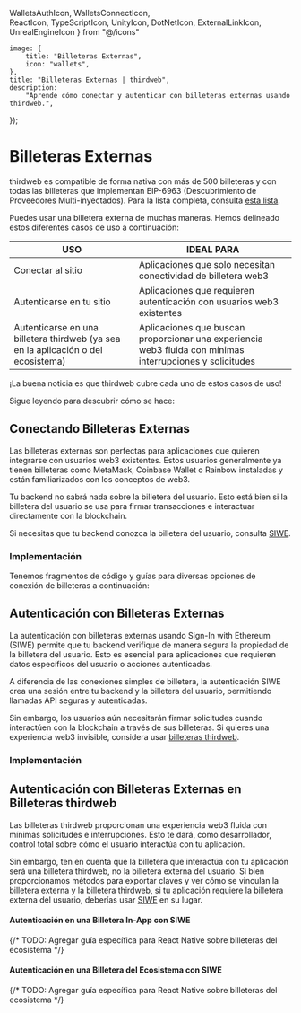   WalletsAuthIcon, 
  WalletsConnectIcon,     
  ReactIcon,
  TypeScriptIcon,
  UnityIcon,
  DotNetIcon,
  ExternalLinkIcon,
  UnrealEngineIcon 
} from "@/icons"

	image: {
		title: "Billeteras Externas",
		icon: "wallets",
	},
	title: "Billeteras Externas | thirdweb",
	description:
		"Aprende cómo conectar y autenticar con billeteras externas usando thirdweb.",
});


# Billeteras Externas

thirdweb es compatible de forma nativa con más de 500 billeteras y con todas las billeteras que implementan EIP-6963 (Descubrimiento de Proveedores Multi-inyectados). Para la lista completa, consulta [esta lista](/typescript/v5/supported-wallets).

Puedes usar una billetera externa de muchas maneras. Hemos delineado estos diferentes casos de uso a continuación:


| USO | IDEAL PARA  |
|----------|---------- |
| Conectar al sitio | Aplicaciones que solo necesitan conectividad de billetera web3 |
| Autenticarse en tu sitio | Aplicaciones que requieren autenticación con usuarios web3 existentes |
| Autenticarse en una billetera thirdweb (ya sea en la aplicación o del ecosistema) | Aplicaciones que buscan proporcionar una experiencia web3 fluida con mínimas interrupciones y solicitudes |

¡La buena noticia es que thirdweb cubre cada uno de estos casos de uso!

Sigue leyendo para descubrir cómo se hace:

## Conectando Billeteras Externas

Las billeteras externas son perfectas para aplicaciones que quieren integrarse con usuarios web3 existentes. Estos usuarios generalmente ya tienen billeteras como MetaMask, Coinbase Wallet o Rainbow instaladas y están familiarizados con los conceptos de web3.

<Callout variant="warning" title='Limitaciones'>
  Tu backend no sabrá nada sobre la billetera del usuario. 
  Esto está bien si la billetera del usuario se usa para firmar transacciones e interactuar directamente con la blockchain.

  Si necesitas que tu backend conozca la billetera del usuario, consulta [SIWE](#authenticating-with-external-wallets).
</Callout>

### Implementación

Tenemos fragmentos de código y guías para diversas opciones de conexión de billeteras a continuación:

<ArticleIconCard
	icon={WalletsConnectIcon}
	title="Conectando a una billetera externa"
	description="Cómo empezar a conectar tu aplicación con una billetera externa."
	href="/typescript/v5/supported-wallets"
/>

## Autenticación con Billeteras Externas

La autenticación con billeteras externas usando Sign-In with Ethereum (SIWE) permite que tu backend verifique de manera segura la propiedad de la billetera del usuario. Esto es esencial para aplicaciones que requieren datos específicos del usuario o acciones autenticadas.

<Callout variant="info" title='Diferencia clave'>
  A diferencia de las conexiones simples de billetera, la autenticación SIWE crea una sesión entre tu backend y la billetera del usuario, permitiendo llamadas API seguras y autenticadas.

  Sin embargo, los usuarios aún necesitarán firmar solicitudes cuando interactúen con la blockchain a través de sus billeteras. Si quieres una experiencia web3 invisible, considera usar [billeteras thirdweb](#authenticating-with-external-wallets-into-thirdweb-wallets).
</Callout>

### Implementación

<ArticleIconCard
	icon={WalletsAuthIcon}
	title="Iniciar sesión con Ethereum"
	description="Una guía dedicada que cubre todo lo que necesitas saber sobre SIWE."
	href="/connect/auth"
/>

## Autenticación con Billeteras Externas en Billeteras thirdweb

Las billeteras thirdweb proporcionan una experiencia web3 fluida con mínimas solicitudes e interrupciones. Esto te dará, como desarrollador, control total sobre cómo el usuario interactúa con tu aplicación.

Sin embargo, ten en cuenta que la billetera que interactúa con tu aplicación será una billetera thirdweb, no la billetera externa del usuario. Si bien proporcionamos métodos para exportar claves y ver cómo se vinculan la billetera externa y la billetera thirdweb, si tu aplicación requiere la billetera externa del usuario, deberías usar [SIWE](#authenticating-with-external-wallets) en su lugar.

#### Autenticación en una Billetera In-App con SIWE

<Grid>
    <ArticleIconCard
        title="TypeScript"
        icon={TypeScriptIcon}
        href="/typescript/v5/inAppWallet#login-with-siwe"
    />
    <ArticleIconCard
        title="React"
        icon={ReactIcon}
        href="/react/v5/in-app-wallet/get-started#choose-authentication-methods"
    />
    {/* TODO: Agregar guía específica para React Native sobre billeteras del ecosistema */}
    <ArticleIconCard
        title="React Native"
        icon={ReactIcon}
        href="/react/v5/in-app-wallet/get-started#choose-authentication-methods"
    />
     <ArticleIconCard
        title=".NET"
        icon={DotNetIcon}
        href="/dotnet/wallets/providers/in-app-wallet#login-methods"
    />
    <ArticleIconCard
        title="Unity"
        icon={UnityIcon}
        href="/unity/v5/wallets/in-app-wallet#login-with-siwe"
    />
</Grid>

#### Autenticación en una Billetera del Ecosistema con SIWE

<Grid>
    <ArticleIconCard
        title="TypeScript"
        icon={TypeScriptIcon}
        href="/typescript/v5/ecosystemWallet#logging-into-an-ecosystem-wallet"
    />
    <ArticleIconCard
        title="React"
        icon={ReactIcon}
        href="/react/v5/ecosystem-wallet/get-started#configuring-auth-strategies"
    />
    {/* TODO: Agregar guía específica para React Native sobre billeteras del ecosistema */}
    <ArticleIconCard
        title="React Native"
        icon={ReactIcon}
        href="/react/v5/ecosystem-wallet/get-started#configuring-auth-strategies"
    />
     <ArticleIconCard
        title=".NET"
        icon={DotNetIcon}
        href="/dotnet/wallets/providers/ecosystem-wallet#login-methods"
    />
    <ArticleIconCard
        title="Unity"
        icon={UnityIcon}
        href="/unity/v5/wallets/ecosystem-wallet#login-with-siwe"
    />
</Grid>
